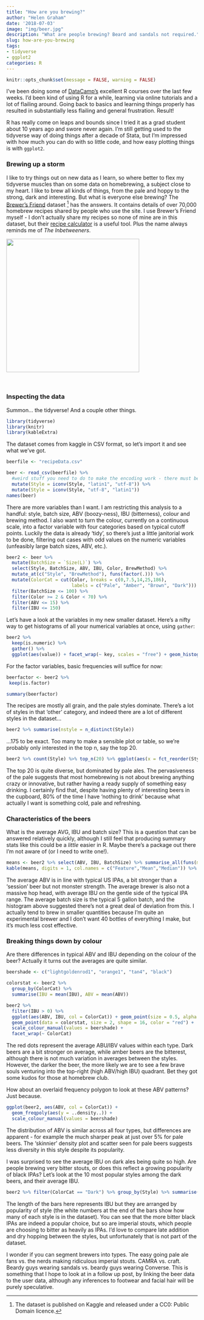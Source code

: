 ```yaml
---
title: "How are you brewing?"
author: "Helen Graham"
date: '2018-07-03'
image: "img/beer.jpg"
description: "What are people brewing? Beard and sandals not required."
slug: how-are-you-brewing
tags:
- tidyverse
- ggplot2
categories: R
---
```


```r
knitr::opts_chunk$set(message = FALSE, warning = FALSE)
```

I've been doing some of [DataCamp's](https://www.datacamp.com/courses/tech:r) excellent R courses over the last few weeks. I'd been kind of using R for a while, learning via online tutorials and a lot of flailing around. Going back to basics and learning things properly has resulted in substantially less flailing and general frustration. Result!

R has really come on leaps and bounds since I tried it as a grad student about 10 years ago and swore never again. I'm still getting used to the tidyverse way of doing things after a decade of Stata, but I'm impressed with how much you can do with so little code, and how easy plotting things is with `ggplot2`. 

### Brewing up a storm

I like to try things out on new data as I learn, so where better to flex my tidyverse muscles than on some data on homebrewing, a subject close to my heart. I like to brew all kinds of things, from the pale and hoppy to the strong, dark and interesting. But what is everyone else brewing? The [Brewer's Friend](https://www.kaggle.com/jtrofe/beer-recipes/data) dataset [^1] has the answers. It contains details of over 70,000 homebrew recipes shared by people who use the site. I use Brewer's Friend myself - I don't actually share my recipes so none of mine are in this dataset, but their [recipe calculator](https://www.brewersfriend.com/homebrew/recipe/calculator) is a useful tool. Plus the name always reminds me of *The Inbetweeners*.

![](friend.jpg){width=350px}


<br>

### Inspecting the data

Summon... the tidyverse! And a couple other things.
```r
library(tidyverse)
library(knitr)
library(kableExtra)
```


The dataset comes from kaggle in CSV format, so let's import it and see what we've got.

```r
beerfile <- "recipeData.csv"
```


```r
beer <- read_csv(beerfile) %>% 
  #weird stuff you need to do to make the encoding work - there must be a more elegant way??
  mutate(Style = iconv(Style, "latin1", "utf-8")) %>% 
  mutate(Style = iconv(Style, "utf-8", "latin1"))
names(beer)
```

There are more variables than I want. I am restricting this analysis to a handful: style, batch size, ABV (boozy-ness), IBU (bitterness), colour and brewing method. I also want to turn the colour, currently on a continuous scale, into a factor variable with four categories based on typical cutoff points. Luckily the data is already 'tidy', so there's just a little janitorial work to be done, filtering out cases with odd values on the numeric variables (unfeasibly large batch sizes, ABV, etc.).

```r
beer2 <- beer %>%
  mutate(BatchSize = `Size(L)`) %>%
  select(Style, BatchSize, ABV, IBU, Color, BrewMethod) %>%
  mutate_at(c("Style", "BrewMethod"), funs(factor(.))) %>%
  mutate(ColorCat = cut(Color, breaks = c(0,7.5,14,25,186), 
                        labels = c("Pale", "Amber", "Brown", "Dark"))) %>% 
  filter(BatchSize <= 100) %>%
  filter(Color >= 2 & Color < 70) %>%
  filter(ABV <= 15) %>%
  filter(IBU <= 150)
```

Let's have a look at the variables in my new smaller dataset. Here's a nifty way to get histograms of all your numerical variables at once, using `gather`:

```r
beer2 %>%
  keep(is.numeric) %>%
  gather() %>%
  ggplot(aes(value)) + facet_wrap(~ key, scales = "free") + geom_histogram()
```

For the factor variables, basic frequencies will suffice for now:

```r
beerfactor <- beer2 %>%
 keep(is.factor)

summary(beerfactor)
```

The recipes are mostly all grain, and the pale styles dominate. There's a lot of styles in that 'other' category, and indeed there are a lot of different styles in the dataset...

```r
beer2 %>% summarise(nstyle = n_distinct(Style))
```

...175 to be exact. Too many to make a sensible plot or table, so we're probably only interested in the top n, say the top 20.

```r
beer2 %>% count(Style) %>% top_n(20) %>% ggplot(aes(x = fct_reorder(Style,n), y = n)) + geom_col() + coord_flip() + xlab("Style") + ylab("Number in dataset")
```

The top 20 is quite diverse, but dominated by pale ales. The pervasiveness of the pale suggests that most homebrewing is not about brewing anything crazy or innovative, but rather having a ready supply of something easy drinking. I certainly find that, despite having plenty of interesting beers in the cupboard, 80% of the time I have 'nothing to drink' because what actually I want is something cold, pale and refreshing.

### Characteristics of the beers

What is the average AVG, IBU and batch size? This is a question that can be answered relatively quickly, although I still feel that producing summary stats like this could be a *little* easier in R. Maybe there's a package out there I'm not aware of (or I need to write one!).

```r
means <- beer2 %>% select(ABV, IBU, BatchSize) %>% summarise_all(funs(mean = mean, median = median)) %>% gather(stat,val) %>% separate(stat,into = c("var","stat"), sep = "_") %>% spread(stat,val)
kable(means, digits = 1, col.names = c("Feature","Mean","Median")) %>% kable_styling(full_width = FALSE)
```

The average ABV is in line with typical US IPAs, a bit stronger than a 'session' beer but not monster strength. The average brewer is also not a massive hop head, with average IBU on the gentle side of the typical IPA range. The average batch size is the typical 5 gallon batch, and the histogram above suggested there's not a great deal of deviation from this. I actually tend to brew in smaller quantities because I'm quite an experimental brewer and I don't want 40 bottles of everything I make, but it's much less cost effective.

### Breaking things down by colour

Are there differences in typical ABV and IBU depending on the colour of the beer? Actually it turns out the averages are quite similar.

```r
beershade <- c("lightgoldenrod1", "orange1", "tan4", "black")

colorstat <- beer2 %>% 
  group_by(ColorCat) %>% 
  summarise(IBU = mean(IBU), ABV = mean(ABV))

beer2 %>%
  filter(IBU > 0) %>%
  ggplot(aes(ABV, IBU, col = ColorCat)) + geom_point(size = 0.5, alpha = 0.2) +
  geom_point(data = colorstat, size = 2, shape = 16, color = "red") +
  scale_colour_manual(values = beershade) +
  facet_wrap(~ ColorCat)
```

The red dots represent the average ABU/IBV values within each type. Dark beers are a bit stronger on average, while amber beers are the bitterest, although there is not much variation in averages between the styles. However, the darker the beer, the more likely we are to see a few brave souls venturing into the top-right (high ABV/high IBU) quadrant. Bet they got some kudos for those at homebrew club.

How about an overlaid frequency polygon to look at these ABV patterns? Just because.

```r
ggplot(beer2, aes(ABV, col = ColorCat)) +
  geom_freqpoly(aes(y = ..density..)) +
  scale_colour_manual(values = beershade) 
```

The distribution of ABV is similar across all four types, but differences are apparent - for example the much sharper peak at just over 5% for pale beers. The 'skinnier' density plot and scatter seen for pale beers suggests less diversity in this style despite its popularity. 

I was surprised to see the average IBU on dark ales being quite so high. Are people brewing very bitter stouts, or does this reflect a growing popularity of black IPAs? Let's look at the 10 most popular styles among the dark beers, and their average IBU.

```r
beer2 %>% filter(ColorCat == "Dark") %>% group_by(Style) %>% summarise(meanibu = mean(IBU), number = n()) %>% arrange(desc(number)) %>% top_n(20) %>% ggplot(aes(x = fct_reorder(Style, number), y = meanibu, label = number)) + geom_col() + coord_flip() + geom_text(colour = "white", hjust = 1, size = 3) + xlab("Style") + ylab("Mean IBU")
```

The length of the bars here represents IBU but they are arranged by popularity of style (the white numbers at the end of the bars show how many of each style is in the dataset). You can see that the more bitter black IPAs are indeed a popular choice, but so are imperial stouts, which people are choosing to bitter as heavily as IPAs. I'd love to compare late addition and dry hopping between the styles, but unfortunately that is not part of the dataset. 

I wonder if you can segment brewers into types. The easy going pale ale fans vs. the nerds making ridiculous imperial stouts. CAMRA vs. craft. Beardy guys wearing sandals vs. beardy guys wearing Converse. This is something that I hope to look at in a follow up post, by linking the beer data to the user data, although any inferences to footwear and facial hair will be purely speculative.

[^1]: The dataset is published on Kaggle and released under a CC0: Public Domain licence.


